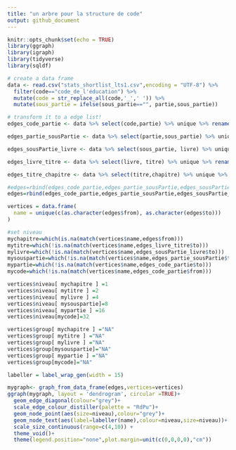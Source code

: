 ```yaml
---
title: "un arbre pour la structure de code"
output: github_document
---
```


```r
knitr::opts_chunk$set(echo = TRUE)
library(ggraph)
library(igraph)
library(tidyverse)
library(sqldf)
```

```r
# create a data frame 
data <- read.csv("stats_shortlist_lts1.csv",encoding = "UTF-8") %>% 
  filter(code=="code_de_l'éducation") %>%
  mutate(code = str_replace_all(code,'_',' ')) %>%
  mutate(sous_partie = ifelse(sous_partie=="", partie,sous_partie))
```

```r
# transform it to a edge list!
edges_code_partie <- data %>% select(code,partie) %>% unique %>% rename(from=code, to=partie)

edges_partie_sousPartie <- data %>% select(partie,sous_partie) %>% unique %>% rename(from=partie, to=sous_partie)

edges_sousPartie_livre <- data %>% select(sous_partie, livre) %>% unique %>% rename(from=sous_partie,to=livre)

edges_livre_titre <- data %>% select(livre, titre) %>% unique %>% rename(from=livre,to=titre)

edges_titre_chapitre <- data %>% select(titre,chapitre) %>% unique %>% rename(from=titre,to=chapitre)

#edges=rbind(edges_code_partie,edges_partie_sousPartie,edges_sousPartie_livre,edges_livre_titre,edges_titre_chapitre)
edges=rbind(edges_code_partie,edges_partie_sousPartie,edges_sousPartie_livre)

```

```r
vertices = data.frame(
  name = unique(c(as.character(edges$from), as.character(edges$to)))
)

#set niveau
mychapitre=which(is.na(match(vertices$name,edges$from)))
mytitre=which(!is.na(match(vertices$name,edges_livre_titre$to)))
mylivre=which(!is.na(match(vertices$name,edges_sousPartie_livre$to)))
mysouspartie=which(!is.na(match(vertices$name,edges_partie_sousPartie$to)))
mypartie=which(!is.na(match(vertices$name,edges_code_partie$to)))
mycode=which(!is.na(match(vertices$name,edges_code_partie$from)))

vertices$niveau[ mychapitre ] =1
vertices$niveau[ mytitre ] =2
vertices$niveau[ mylivre ] =4
vertices$niveau[ mysouspartie]=8
vertices$niveau[ mypartie ] =16
vertices$niveau[mycode]=32

vertices$group[ mychapitre ] ="NA"
vertices$group[ mytitre ] ="NA"
vertices$group[ mylivre ] ="NA"
vertices$group[mysouspartie]="NA"
vertices$group[ mypartie ] ="NA"
vertices$group[mycode]="NA"
```

```r
labeller = label_wrap_gen(width = 15)

mygraph<- graph_from_data_frame(edges,vertices=vertices) 
ggraph(mygraph, layout = 'dendrogram', circular =TRUE)+
  geom_edge_diagonal(colour="grey")+
  scale_edge_colour_distiller(palette = "RdPu")+
  geom_node_point(aes(size=niveau),colour="grey")+
  geom_node_text(aes(label=labeller(name),colour=niveau,size=niveau))+
  scale_size_continuous(range=c(4,10)) +
  theme_void()+
  theme(legend.position="none",plot.margin=unit(c(0,0,0,0),"cm"))

```

